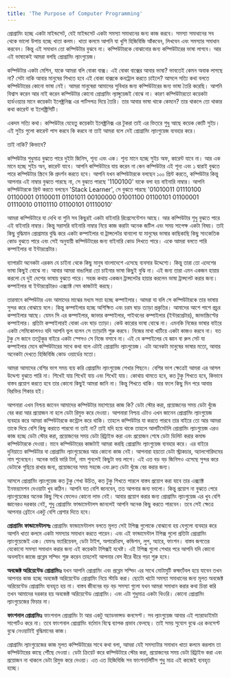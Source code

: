 ```yaml
---
title: 'The Purpose of Computer Programming'
---
```


প্রোগ্রামিং হচ্ছে একটা মাইন্ডসেট, যেই মাইন্ডসেট একটা সমস্যা সমাধানের জন্য কাজ করবে। সমস্যা সমাধানের সব থেকে ভালো উপায় হচ্ছে খাতা কলম। খাতা কলমে আপনি যা খুশি হিজিবিজি আঁকবেন, লিখবেন এবং সমস্যার সমাধান করবেন। কিন্তু এই সমাধান তো কম্পিউটার বুঝবে না। কম্পিউটারকে বোঝানোর জন্য কম্পিউটারের ভাষা লাগবে। আর এই ভাষাকেই আমরা বলছি প্রোগ্রামিং ল্যাংগুয়েজ।

কম্পিউটার একটা মেশিন, যাকে আমরা বলি বোকা বাক্স। এই বোকা বাক্সের আবার ভাষা? ভাবতেই কেমন অবাক লাগছে না? সেটা নাকি আবার মানুষের শিখতে হবে এই বোকা বাক্সকে কনট্রোল করতে চাইলে? আসলে সত্যি কথা বলতে কম্পিউটারের কোনো ভাষা নেই। আমরা মানুষেরা আমাদের সুবিধার জন্য কম্পিউটারের জন্য ভাষা তৈরি করেছি। আপনি বিশ্বাস করেন আর নাই করেন কম্পিউটার কোনো প্রোগ্রামিং ল্যাঙ্গুয়েজই বোঝে না। কারণ কম্পিউটারতো কয়েকটা হার্ডওয়্যার মানে কয়েকটা ইলেক্ট্রনিক্স এর পার্টসপত্র দিয়ে তৈরি। তার আবার ভাষা থাকে কেমনে? তার থাকলে তো থাকার কথা কারেন্ট বা ইলেক্ট্রিসিটি।

একদম সত্যি কথা। কম্পিউটার যেহেতু কয়েকটা ইলেক্ট্রনিক্স এর টুকরা তাই এর ভিতরে শুধু আছে কয়েক কোটি সুইচ। এই সুইচ গুলো কারেন্ট পাস করবে কি করবে না তাই আমরা বলে দেই প্রোগ্রামিং ল্যাংগুয়েজ ব্যবহার করে।

তাই নাকি? কিভাবে?

কম্পিউটার শুধুমাত্র বুঝতে পারে দুইটা জিনিস, শূন্য এবং এক। শূন্য মানে হচ্ছে সুইচ অফ, কারেন্ট যাবে না। আর এক মানে হচ্ছে সুইচ অন, কারেন্ট যাবে। আপনি কম্পিউটারে যায় করেন না কেন কম্পিউটার এই শূন্য এবং ১ দ্বারাই বুঝতে পারে কম্পিউটার স্ক্রিনে কি প্রদর্শন করতে হবে। আপনি যখন কম্পিউটারকে বলছেন ১০০ প্রিন্ট করতে, কম্পিউটার কিন্তু আপনার এই নাম্বার বুঝতে পারছে না, সে বুঝতে পারছে '1100100' যাকে বলা হয় বাইনারি নাম্বার। আপনি কম্পিউটারকে প্রিন্ট করতে বলছেন 'Stack Learner', সে বুঝতে পারছে '01010011 01110100 01100001 01100011 01101011 00100000 01001100 01100101 01100001 01110010 01101110 01100101 01110010'

আমরা কম্পিউটারে যা দেখি বা শুনি সব কিছুরই একটা বাইনারি রিপ্রেসেন্টেশন আছে। আর কম্পিউটার শুধু বুঝতে পারে এই বাইনারি নাম্বার। কিন্তু সরাসরি বাইনারি নাম্বার নিয়ে কাজ করাটা অনেক জটিল এবং সময় সাপেক্ষ একটা বিষয়। তাই কিছু বুদ্ধিমান প্রোগ্রামার বুদ্ধি করে একটা কম্পাইলার বা ট্রান্সলেটর বানালো যা মানুষের ভাষার কাছিকাছি কিছু সাংকেতিক কোড বুঝতে পারে এবং সেই অনুযায়ী কম্পিউটারের জন্য বাইনারি কোড লিখতে পারে। একে আমরা বলতে পারি কম্পাইলার বা ইন্টারপ্রেটার।

ব্যাপারটা অনেকটা এরকম যে চাইনা থেকে কিছু মানুষ বাংলাদেশে এসেছে ব্যবসার উদ্দেশ্যে। কিন্তু তারা তো এদেশের ভাষা কিছুই বোঝে না। আবার আমরা বাঙালিরা তো চাইনার ভাষা কিছুই বুঝি না। এই জন্য তারা এমন একজন হায়ার করলো যে দুই দেশের ভাষায় বুঝতে পারে। সহজ কথায় একজন ট্রান্সলেটর হায়ার করলেন ভাষা ট্রান্সলেট করার জন্য। কম্পাইলার বা ইন্টারপ্রেটারও এক্স্যাক্ট সেম কাজটাই করছে।

তারমানে কম্পিউটার এবং আমাদের মাঝের মধ্যম সত্তা হচ্ছে কম্পাইলার। আমরা যা বলি সে কম্পিউটারকে তার ভাষায় সুন্দর করে বোঝায়ে বলে। কিন্তু কম্পাইলার হচ্ছে অশিক্ষিত এবং চরম ঘাড় ত্যাড়া প্রকৃতির। আমাদের আশে পাশে প্রচুর কম্পাইলার আছে। যেমন সি এর কম্পাইলার, জাভার কম্পাইলার, পাইথনের কম্পাইলার (ইন্টারপ্রেটার), জাভাস্ক্রিপ্টের কম্পাইলার। প্রতিটা কম্পাইলারই বোকা এবং ঘাড় ত্যাড়া। কেউ কারোর ভাষা বোঝে না। এমনকি নিজের ভাষার বাইরে একটা সেমিকোলনও যদি আপনি ভুল বলেন সে ত্যাড়ামি শুরু করবে। নিজের মাথা খাটিয়ে একটা কাজও করবে না। যত টুকু সে জানে ততটুকুর বাইরে একটা স্পেসও সে নিজে বসাবে না। এই যে কম্পাইলের যে জ্ঞান বা রুল সেট যা কম্পাইলার মেনে কম্পিউটারের সাথে কথা বলে এটাই প্রোগ্রামিং ল্যাংগুয়েজ। এটা অনেকটা মানুষের ভাষার মতো, আবার অনেকটা দেখতে হিজিবিজি কোড ওয়ার্ডের মতো।

আমরা আমাদের বেশির ভাগ সময় ব্যয় করি প্রোগ্রামিং ল্যাংগুয়েজ শেখার পিছনে। বেশির ভাগ ক্ষেত্রেই আমরা এর আসল উদ্দেশ্য বুঝতে পারি না। শিখেই যায় শিখেই যায় এবং শিখেই যায়। কোথায় থামতে হবে, কত টুকু শিখতে হবে, কিভাবে বাস্তব প্রয়োগ করতে হবে তার কোনো কিছুই আমরা জানি না। কিন্তু শিখতে থাকি। যার ফলে কিছু দিন পরে আবার বিরক্তির শিকার হই।

আপনারা এখন নিশ্চয় জানেন আমাদের কম্পিউটার মহাশয়ের কাজ কি? ডেটা স্টোর করা, প্রয়োজনের সময় ডেটা খুঁজে বের করা আর প্রয়োজন না হলে ডেটা রিমুভ করে দেওয়া। আপনারা নিশ্চয় এটাও এখন জানেন প্রোগ্রামিং ল্যাংগুয়েজ ব্যবহার করে আমরা কম্পিউটারকে কন্ট্রোল করে থাকি। তাহলে কম্পিউটার যা করতে পারবে তার বাইরে তো আর আমরা তাকে দিয়ে বেশি কিছু করাতে পারবো না তাই না? তাই যদি হয়ে থাকে তাহলে আলটিমেটলি প্রোগ্রামিং ল্যাংগুয়েজ এরও কাজ হচ্ছে ডেটা স্টোর করা, প্রয়োজনের সময় ডেটা রিট্রাইভ করা এবং প্রয়োজন শেষে ডেটা ডিলিট করার কমান্ড কম্পিউটারকে দেওয়া। মানে কম্পিউটারের কাজটাই আমরা করছি প্রোগ্রামিং ল্যাংগুয়েজ ব্যবহার করে। এর বাইরে দুনিয়াতে কম্পিউটার বা প্রোগ্রামিং ল্যাংগুয়েজের আর কোনো কাজ নেই। আপনারা হয়তো ডেটা স্ট্রাকচার, অ্যালগোরিদমের নাম শুনেছেন। অনেক ভারি ভারি টার্ম, নাম শুনলেই কিছুটা ভয় লাগে। এই এত বড় বড় জিনিসও এসেছে সুন্দর করে ডেটাকে গুছিয়ে রাখার জন্য, প্রয়োজনের সময় সহজে এবং দ্রুত ডেটা খুঁজে বের করার জন্য।

আসলে প্রোগ্রামিং ল্যাংগুয়েজ কত টুকু শেখা উচিত, কত টুকু শিখতে পারলে বাস্তব প্রয়োগ করা যাবে তার এক্স্যাক্ট ইনফরমেশন দেওয়াটা খুব কঠিন। আপনি যত বেশি জানবেন, তত আপনার জন্য ভালো। কিন্তু প্রয়োগ না বুঝতে পেরে ল্যাংগুয়েজের অনেক কিছু শিখে ফেলেও কোনো লাভ নেই। আবার প্রয়োগ করার জন্য প্রোগ্রামিং ল্যাংগুয়েজ এর খুব বেশি জ্ঞানেরও দরকার নেই, শুধু প্রোগ্রামিং ফান্ডামেন্টালস জানলেই আপনি অনেক কিছু করতে পারবেন। তবে সেই ক্ষেত্রে আপনার ব্রেইনে একটু বেশি প্রেশার দিতে হবে।

**প্রোগ্রামিং ফান্ডামেন্টালসঃ** প্রোগ্রামিং ফান্ডামেন্টালস বলতে মূলত সেই টপিক্স গুলোকে বোঝানো হয় যেগুলো ব্যবহার করে আপনি খাতা কলমে একটা সমস্যার সমাধান করতে পারেন। এবং এই ফান্ডামেন্টাল টপিক্স গুলো প্রতিটা প্রোগ্রামিং ল্যাংগুয়েজেই এক। যেমনঃ ভ্যারিয়েবল, ডেটা টাইপ, অপারেটরস, কন্ডিশন, লুপ, অ্যারে, ফাংশন। বাস্তব জগতের যেকোনো সমস্যা সমাধান করার জন্য এই কয়েকটা টপিক্সই যথেষ্ট। এই টপিক্স গুলো শেখার পরে আপনি যদি কোনো অনলাইন জাজে প্রব্লেম সল্ভিং শুরু করেন তাহলেই আপনার বেস ধীরে ধীরে গড়া শুরু হবে।

**অবজেক্ট অরিয়েন্টেড প্রোগ্রামিংঃ** যখন আপনি প্রোগ্রামিং এবং প্রব্লেম সল্ভিং এর সাথে মোটামুটি কম্ফর্টেবল হয়ে যাবেন তখন আপনার কাজ হচ্ছে অবজেক্ট অরিয়েন্টেড প্রোগ্রামিং নিয়ে স্টাডি করা। ছোটো খাটো সমস্যা সমাধানের জন্য মূলত অবজেক্ট অরিয়েন্টেড প্রোগ্রামিং ব্যবহৃত হয় না। বাস্তব জীবনের বড় বড় সমস্যা গুলো যখন আমরা সমাধান করার কথা চিন্তা করি তখন আমাদের দরকার হয় অবজেক্ট অরিয়েন্টেড প্রোগ্রামিং। এবং এটা শুধুমাত্র একটা থিওরি। কোনো প্রোগ্রামিং ল্যাংগুয়েজের ফিচার না।

**ফাংশনাল প্রোগ্রামিংঃ** ফাংশনাল প্রোগ্রামিং টা আর একটু অ্যাডভান্সড কনসেপ্ট। সব ল্যাংগুয়েজ আবার এই প্যারাডাইমটা সাপোর্টও করে না। তবে ফাংশনাল প্রোগ্রামিং বর্তমান বিশ্বে ব্যাপক প্রভাব ফেলছে। তাই সময় সুযোগ বুঝে এর কনসেপ্ট বুঝে নেওয়াটাই বুদ্ধিমানের কাজ।

প্রোগ্রামিং ল্যাংগুয়েজের কাজ মূলত কম্পিউটারের সাথে কথা বলা, আমরা যেই সমস্যাটার সমাধান খাতা কলমে করলাম তা কম্পিউটারের কাছে পৌঁছে দেওয়া। ডেটা ক্রিয়েট করে কম্পিউটারে স্টোর করা, প্রয়োজনের সময় ডেটা রিট্রাইভ করা এবং প্রয়োজন না থাকলে ডেটা রিমুভ করে দেওয়া। এত এত হিজিবিজি সব ফাংশনালিটিস শুধু মাত্র এই কাজেই ব্যবহৃত হচ্ছে।
